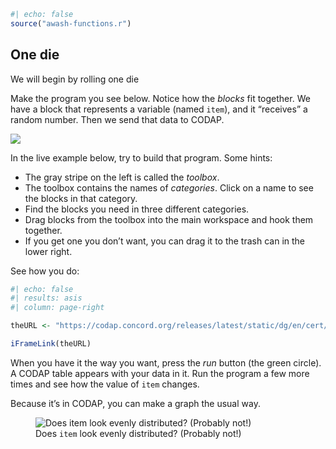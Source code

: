 ```r
#| echo: false
source("awash-functions.r")
```


## One die

We will begin by rolling one die

Make the program you see below. Notice how the *blocks* fit together. We have a block that represents a variable (named `item`), and it "receives" a random number. Then we send that data to CODAP.

![](art/one-die-only.jpg)

In the live example below, try to build that program. Some hints:

-   The gray stripe on the left is called the *toolbox*.
-   The toolbox contains the names of *categories*. Click on a name to see the blocks in that category.
-   Find the blocks you need in three different categories.
-   Drag blocks from the toolbox into the main workspace and hook them together.
-   If you get one you don't want, you can drag it to the trash can in the lower right.

See how you do: 

```r
#| echo: false
#| results: asis
#| column: page-right

theURL <- "https://codap.concord.org/releases/latest/static/dg/en/cert/index.html?di=https://codap.xyz/plugins/simmer/"

iFrameLink(theURL)
```

When you have it the way you want, press the *run* button (the green circle). A CODAP table appears with your data in it. Run the program a few more times and see how the value of `item` changes.

Because it's in CODAP, you can make a graph the usual way.

![Does `item` look evenly distributed? (Probably not!)](art/one-die-a-few-results.png)
